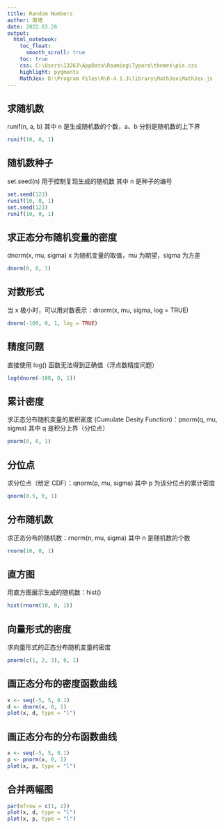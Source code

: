 ```yaml
---
title: Random Numbers
author: 南墙
date: 2022.03.26
output: 
  html_notebook:
    toc_float: 
      smooth_scroll: true
    toc: true
    css: C:\Users\13263\AppData\Roaming\Typora\themes\pie.css
    highlight: pygments
    MathJex: D:\Program Files\R\R-4.1.3\library\MathJex\MathJex.js
---
```


## 求随机数

runif(n, a, b) 其中 n 是生成随机数的个数，a、b 分别是随机数的上下界

```r
runif(10, 0, 1)
```

## 随机数种子

set.seed(n) 用于控制复现生成的随机数 其中 n 是种子的编号

```r
set.seed(123)
runif(10, 0, 1)
set.seed(123)
runif(10, 0, 1)
```

## 求正态分布随机变量的密度

dnorm(x, mu, sigma) x 为随机变量的取值，mu 为期望，sigma 为方差

```r
dnorm(0, 0, 1)
```

## 对数形式

当 x 极小时，可以用对数表示：dnorm(x, mu, sigma, log = TRUE)

```r
dnorm(-100, 0, 1, log = TRUE)
```

## 精度问题

直接使用 log() 函数无法得到正确值（浮点数精度问题）

```r
log(dnorm(-100, 0, 1))
```

## 累计密度

求正态分布随机变量的累积密度 (Cumulate Desity Function)：pnorm(q, mu, sigma) 其中 q 是积分上界（分位点）

```r
pnorm(0, 0, 1)
```

## 分位点

求分位点（给定 CDF）：qnorm(p, mu, sigma) 其中 p 为该分位点的累计密度

```r
qnorm(0.5, 0, 1)
```

## 分布随机数

求正态分布的随机数：rnorm(n, mu, sigma) 其中 n 是随机数的个数

```r
rnorm(10, 0, 1)
```

## 直方图

用直方图展示生成的随机数：hist()

```r
hist(rnorm(10, 0, 1))
```

## 向量形式的密度

求向量形式的正态分布随机变量的密度

```r
pnorm(c(1, 2, 3), 0, 1)
```

## 画正态分布的密度函数曲线

```r
x <- seq(-5, 5, 0.1)
d <- dnorm(x, 0, 1)
plot(x, d, type = "l")
```

## 画正态分布的分布函数曲线

```r
x <- seq(-5, 5, 0.1)
p <- pnorm(x, 0, 1)
plot(x, p, type = "l")
```

## 合并两幅图

```r
par(mfrow = c(1, 2))
plot(x, d, type = "l")
plot(x, p, type = "l")
```
